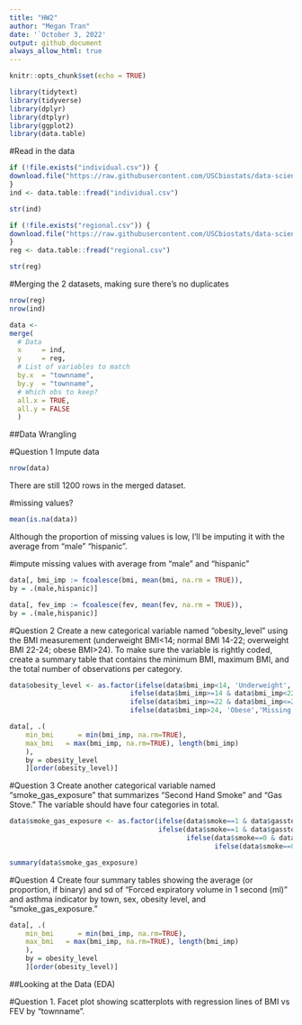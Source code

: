 ```yaml
---
title: "HW2"
author: "Megan Tran"
date: '`October 3, 2022'
output: github_document
always_allow_html: true
---
```


```r
knitr::opts_chunk$set(echo = TRUE)
```

```r
library(tidytext)
library(tidyverse)
library(dplyr)
library(dtplyr)
library(ggplot2)
library(data.table)
```

#Read in the data
```r
if (!file.exists("individual.csv")) {
download.file("https://raw.githubusercontent.com/USCbiostats/data-science-data/master/01_chs/chs_individual.csv", "individual.csv", method="libcurl", timeout = 60) 
}
ind <- data.table::fread("individual.csv")

str(ind)
```

```r
if (!file.exists("regional.csv")) {
download.file("https://raw.githubusercontent.com/USCbiostats/data-science-data/master/01_chs/chs_regional.csv", "regional.csv", method="libcurl", timeout = 60) 
}
reg <- data.table::fread("regional.csv")

str(reg)
```


#Merging the 2 datasets, making sure there's no duplicates
```r
nrow(reg)
nrow(ind)
```


```r
data <-
merge(
  # Data
  x     = ind,      
  y     = reg, 
  # List of variables to match
  by.x  = "townname",
  by.y  = "townname", 
  # Which obs to keep?
  all.x = TRUE,      
  all.y = FALSE
  ) 
```

##Data Wrangling

#Question 1 Impute data
```r
nrow(data)
```

There are still 1200 rows in the merged dataset.

#missing values? 
```r
mean(is.na(data))
```
Although the proportion of missing values is low, I'll be imputing it with the average from "male" "hispanic".

#impute missing values with average from "male" and "hispanic"
```r
data[, bmi_imp := fcoalesce(bmi, mean(bmi, na.rm = TRUE)),
by = .(male,hispanic)]
```

```r
data[, fev_imp := fcoalesce(fev, mean(fev, na.rm = TRUE)),
by = .(male,hispanic)]
```


#Question 2 
Create a new categorical variable named “obesity_level” using the BMI measurement (underweight BMI<14; normal BMI 14-22; overweight BMI 22-24; obese BMI>24). To make sure the variable is rightly coded, create a summary table that contains the minimum BMI, maximum BMI, and the total number of observations per category.

```r
data$obesity_level <- as.factor(ifelse(data$bmi_imp<14, 'Underweight',
                              ifelse(data$bmi_imp>=14 & data$bmi_imp<22, 'Normal',
                              ifelse(data$bmi_imp>=22 & data$bmi_imp<=24, 'Overweight',
                              ifelse(data$bmi_imp>24, 'Obese','Missing')))))
```

```r
data[, .(
    min_bmi      = min(bmi_imp, na.rm=TRUE),
    max_bmi   = max(bmi_imp, na.rm=TRUE), length(bmi_imp)
    ),
    by = obesity_level
    ][order(obesity_level)] 
```

#Question 3 
Create another categorical variable named “smoke_gas_exposure” that summarizes “Second Hand Smoke” and “Gas Stove.” The variable should have four categories in total.

```r
data$smoke_gas_exposure <- as.factor(ifelse(data$smoke==1 & data$gasstove==1, 'Both',
                                     ifelse(data$smoke==1 & data$gasstove==0, 'SmokeOnly',
                                            ifelse(data$smoke==0 & data$gasstove==1, 'GasOnly',
                                                   ifelse(data$smoke==0 & data$gasstove==0, 'None','Missing')))))
```

```r
summary(data$smoke_gas_exposure)
```

#Question 4
Create four summary tables showing the average (or proportion, if binary) and sd of “Forced expiratory volume in 1 second (ml)” and asthma indicator by town, sex, obesity level, and “smoke_gas_exposure.”

```r
data[, .(
    min_bmi      = min(bmi_imp, na.rm=TRUE),
    max_bmi   = max(bmi_imp, na.rm=TRUE), length(bmi_imp)
    ),
    by = obesity_level
    ][order(obesity_level)] 
```


##Looking at the Data (EDA)


#Question 1.
Facet plot showing scatterplots with regression lines of BMI vs FEV by “townname”.

```r

```



